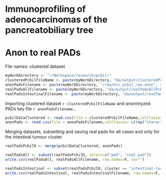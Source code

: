 Immunoprofiling of adenocarcinomas of the pancreatobiliary tree
===============================================================
Anon to real PADs
=================
File names: clustered dataset
```r
myWorkDirectory <- "~/Workspace/research/pcbil/"
clusteredPcbilFileName <- paste(myWorkDirectory, "da/output/clusteredPcbilD.csv", sep="")
anonPadsFilename <- paste(myWorkDirectory, "/raw/hcc_pcbil_raw.anon", sep="")
realPadsAllFilename <- paste(myWorkDirectory, "da/output/realPadsAllPcbil.csv", sep="")
realPadsIntestinalFilename <- paste(myWorkDirectory, "da/output/realPadsIntestinalPcbil.csv", sep="")
```

Importing clustered dataset `r clusteredPcbilFileName` and anonimyzed PADs key file `r anonPadsFilename`...
```r
pcbilDataClustered <- read.csv(file = clusteredPcbilFileName,colClasses= c(rep("numeric",27), rep("factor",2), "character"), na.strings = "?",quote="\"" )
anonPads <- read.csv(file = anonPadsFilename,colClasses= c(rep("character",2)), sep= "\t")
```

Merging datasets, subsetting and saving real pads for all cases and only for the intestinal tumour cluster
```r
realPadsPcbilD <- merge(pcbilDataClustered, anonPads)

realPadsAll <- subset(realPadsPcbilD, select=c("pad", "real_pad"))
write.csv(realPadsAll, realPadsAllFilename, row.names=F, na="")

realPadsIntestinal <- subset(realPadsPcbilD, cluster == "intestinal-tuc", select=c("pad", "real_pad"))
write.csv(realPadsIntestinal, realPadsIntestinalFilename, row.names=F, na="")
```

